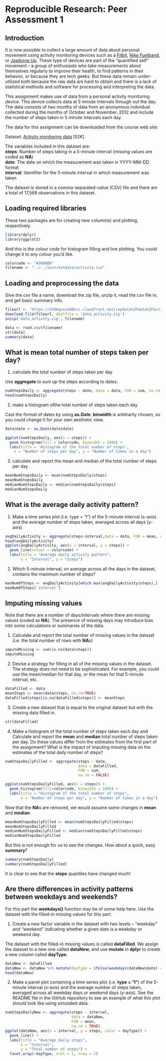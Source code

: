 Reproducible Research: Peer Assessment 1
========================================

## Introduction
It is now possible to collect a large amount of data about personal movement using activity monitoring devices such as a [Fitbit](http://www.fitbit.com/), [Nike Fuelband](http://www.nike.com/us/en_us/c/nikeplus-fuelband), or [Jawbone Up](https://jawbone.com/up). These type of devices are part of the "quantified self" movement – a group of enthusiasts who take measurements about themselves regularly to improve their health, to find patterns in their behavior, or because they are tech geeks. But these data remain under-utilized both because the raw data are hard to obtain and there is a lack of statistical methods and software for processing and interpreting the data.

This assignment makes use of data from a personal activity monitoring device. This device collects data at 5 minute intervals through out the day. The data consists of two months of data from an anonymous individual collected during the months of October and November, 2012 and include the number of steps taken in 5 minute intervals each day.  

The data for this assignment can be downloaded from the course web site:

Dataset: [Activity monitoring data](https://d396qusza40orc.cloudfront.net/repdata%2Fdata%2Factivity.zip) [52K]

The variables included in this dataset are:  
**steps**: Number of steps taking in a 5-minute interval (missing values are coded as **NA**)  
**date**: The date on which the measurement was taken in YYYY-MM-DD format  
**interval**: Identifier for the 5-minute interval in which measurement was taken

The dataset is stored in a comma-separated-value (CSV) file and there are a total of 17,568 observations in this dataset.

## Loading required libraries  

These two packages are for creating new column(s) and plotting, respectively.
```r
library(dplyr)
library(ggplot2)
```

And this is the colour code for histogram filling and line plotting. You could change it to any colour you'd like. 
```r
colorcode <- "#36B8B8"
filename <- "../../inst/extdata/activity.csv"
```

## Loading and preprocessing the data

Give the csv file a name, download the zip file, unzip it, read the csv file in, and get basic summary info.
```r


fileurl <- "https://d396qusza40orc.cloudfront.net/repdata%2Fdata%2Factivity.zip"  
download.file(fileurl, destfile = 'data_activity.zip')  
unzip('data_activity.zip', filename)  


```

```r
data <- read.csv(filename)
str(data)
summary(data)
```

  
  
  
  
## What is mean total number of steps taken per day?
1. calculate the total number of steps taken per day  

Use **aggregate** to sum up the steps according to dates. 
```r
numStepsDaily <- aggregate(steps ~ date, data = data, FUN = sum, na.rm = FALSE)
head(numStepsDaily)
```

2. make a histogram ofthe total number of steps taken each day

Cast the format of dates by using **as.Date**. **binwidth** is arbitrarily chosen, so you could change it for your own aesthetic view. 
```r
data$date <- as.Date(data$date)

ggplot(numStepsDaily, aes(x = steps)) + 
  geom_histogram(fill = colorcode, binwidth = 1000) + 
  labs(title = 'Histogram of the total number of steps',
    x = "Number of steps per day", y = "Number of times in a day")
```

3. calculate and report the mean and median of the total number of steps per day 
```r
meanNumStepsDaily <- mean(numStepsDaily$steps)
meanNumStepsDaily
medianNumStepsDaily <- median(numStepsDaily$steps)
medianNumStepsDaily
```

## What is the average daily activity pattern?
1. Make a time series plot (i.e. type = "l") of the 5-minute interval (x-axis) and the average number of steps taken, averaged across all days (y-axis)
```r
avgDailyActivity <- aggregate(steps~interval,data = data, FUN = mean, na.rm = TRUE)
head(avgDailyActivity)
ggplot(avgDailyActivity, aes(x = interval, y = steps)) +
  geom_line(colour = colorcode) + 
  labs(title = "Average daily activity pattern", 
       x = "Interval", y = "Steps")
```

2. Which 5-minute interval, on average across all the days in the dataset, contains the maximum number of steps?
```r
maxNumOfSteps <- avgDailyActivity[which.max(avgDailyActivity$steps),]
maxNumOfSteps['interval']
```

## Imputing missing values
Note that there are a number of days/intervals where there are missing values (coded as **NA**). The presence of missing days may introduce bias into some calculations or summaries of the data.  

1. Calculate and report the total number of missing values in the dataset (i.e. the total number of rows with **NA**s)  
```r
imputeMissing <- sum(is.na(data$steps))
imputeMissing
```

2. Devise a strategy for filling in all of the missing values in the dataset. The strategy does not need to be sophisticated. For example, you could use the mean/median for that day, or the mean for that 5-minute interval, etc. 
```r
dataFilled <- data
meanSteps <- mean(data$steps, na.rm=TRUE)
dataFilled$steps[is.na(dataFilled$steps)] <- meanSteps
```

3. Create a new dataset that is equal to the original dataset but with the missing data filled in.  
```r
str(dataFilled)
```

4. Make a histogram of the total number of steps taken each day and Calculate and report the **mean** and **median** total number of steps taken per day. Do these values differ from the estimates from the first part of the assignment? What is the impact of imputing missing data on the estimates of the total daily number of steps?
```r
numStepsDailyFilled <- aggregate(steps ~ date, 
                                 data = dataFilled, 
                                 FUN = sum, 
                                 na.rm = FALSE)

ggplot(numStepsDailyFilled, aes(x = steps)) + 
  geom_histogram(fill=colorcode, binwidth = 1000) + 
  labs(title = "Histogram of the total number of steps", 
       x = "Number of steps per day", y = "Number of times in a day")
```

Now that the **NA**s are removed, we would assume some changes in **mean** and **median**:
```r
meanNumStepsDailyFilled <- mean(numStepsDailyFilled$steps)
meanNumStepsDailyFilled
medianNumStepsDailyFilled <- median(numStepsDailyFilled$steps)
medianNumStepsDailyFilled
```
  
But this is not enough for us to see the changes. How about a quick, easy **summary**?
```r
summary(numStepsDaily)
summary(numStepsDailyFilled)
```
It is clear to see that the **steps** quantiles have changed much! 
  
## Are there differences in activity patterns between weekdays and weekends?
For this part the **weekdays()** function may be of some help here. Use the dataset with the filled-in missing values for this part.

1. Create a new factor variable in the dataset with two levels – "weekday" and "weekend" indicating whether a given date is a weekday or weekend day.    

The dataset with the filled-in missing values is called **dataFilled**. We assign the dataset to a new one called **dataNew**, and use **mutate** in **dplyr** to create a new column called **dayType**.  
```r
dataNew <- dataFilled
dataNew <- dataNew %>% mutate(dayType = ifelse(weekdays(dataNew$date) == "Saturday" | weekdays(dataNew$date) == "Sunday", "weekend", "weekday"))
head(dataNew)
```
  
2. Make a panel plot containing a time series plot (i.e. **type = "l"**) of the 5-minute interval (x-axis) and the average number of steps taken, averaged across all weekday days or weekend days (y-axis). See the README file in the GitHub repository to see an example of what this plot should look like using simulated data.
```r
numStepsDailyNew <- aggregate(steps ~ interval, 
                              data = dataNew, 
                              FUN = mean, 
                              na.rm = TRUE)
ggplot(dataNew, aes(x = interval, y = steps, color = dayType)) + 
  geom_line() + 
  labs(title = "Average daily steps", 
       x = "Interval", 
       y = "Total number of steps") + 
  facet_wrap(~dayType, ncol = 1, nrow = 2)
```
